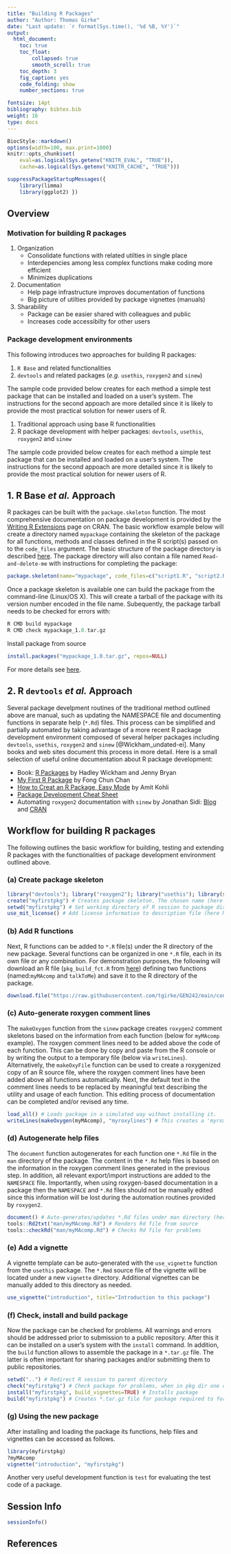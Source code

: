 ```yaml
---
title: "Building R Packages" 
author: "Author: Thomas Girke"
date: "Last update: `r format(Sys.time(), '%d %B, %Y')`" 
output:
  html_document:
    toc: true
    toc_float:
        collapsed: true
        smooth_scroll: true
    toc_depth: 3
    fig_caption: yes
    code_folding: show
    number_sections: true

fontsize: 14pt
bibliography: bibtex.bib
weight: 16
type: docs
---
```


<!--
- Compile from command-line
Rscript -e "rmarkdown::render('rpackages.Rmd', c('html_document'), clean=F); knitr::knit('rpackages.Rmd', tangle=TRUE)"
-->

```r
BiocStyle::markdown()
options(width=100, max.print=1000)
knitr::opts_chunk$set(
    eval=as.logical(Sys.getenv("KNITR_EVAL", "TRUE")),
    cache=as.logical(Sys.getenv("KNITR_CACHE", "TRUE")))
```

```r
suppressPackageStartupMessages({
    library(limma) 
    library(ggplot2) }) 
```

## Overview

### Motivation for building R packages

1. Organization
    - Consolidate functions with related utilties in single place  
    - Interdepencies among less complex functions make coding more efficient
    - Minimizes duplications
2. Documentation
    - Help page infrastructure improves documentation of functions
    - Big picture of utilties provided by package vignettes (manuals) 
3. Sharability 
    - Package can be easier shared with colleagues and public
    - Increases code accessibilty for other users

### Package development environments

This following introduces two approaches for building R packages: 

1. `R Base` and related functionalities 
2. `devtools` and related packages (_e.g._ `usethis`, `roxygen2` and `sinew`)

The sample code provided below creates for each method a simple test package
that can be installed and loaded on a user's system. The instructions for the
second appoach are more detailed since it is likely to provide the most
practical solution for newer users of R.


1. Traditional approach using base R functionalities 
2. R package development with helper packages: `devtools`, `usethis`, `roxygen2` and `sinew`

The sample code provided below creates for each method a simple test package
that can be installed and loaded on a user's system. The instructions for the
second appoach are more detailed since it is likely to provide the most
practical solution for newer users of R.

## 1. R Base _et al._ Approach 

R packages can be built with the `package.skeleton` function. The most
comprehensive documentation on package development is provided by the [Writing
R
Extensions](https://cran.r-project.org/doc/manuals/r-release/R-exts.html#Package-Dependencies)
page on CRAN. The basic workflow example below will create a directory named
`mypackage` containing the skeleton of the package for all functions, methods
and classes defined in the R script(s) passed on to the `code_files` argument.
The basic structure of the package directory is described
[here](http://manuals.bioinformatics.ucr.edu/home/programming-in-r#Progr_pack).
The package directory will also contain a file named `Read-and-delete-me` with
instructions for completing the package:

```r
package.skeleton(name="mypackage", code_files=c("script1.R", "script2.R"))
```

Once a package skeleton is available one can build the package from the command-line (Linux/OS X). This will create a tarball of the package with its version number encoded in the file name. Subequently, the package tarball needs to be checked for errors with:

```r
R CMD build mypackage
R CMD check mypackage_1.0.tar.gz
```

Install package from source
```r
install.packages("mypackage_1.0.tar.gz", repos=NULL) 
```

For more details see [here](http://manuals.bioinformatics.ucr.edu/home/programming-in-r#TOC-Building-R-Packages). 

## 2. R `devtools` _et al._ Approach

Several package develpment routines of the traditional method outlined above
are manual, such as updating the NAMESPACE file and documenting functions in
separate help (`*.Rd`) files. This process can be simplified and partially
automated by taking advantage of a more recent R package development
environment composed of several helper packages including `devtools`,
`usethis`, `roxygen2` and `sinew` [@Wickham_undated-ei]. Many books and web sites document this process
in more detail. Here is a small selection of useful online documentation about 
R package development:

+ Book: [R Packages](https://r-pkgs.org/index.html) by Hadley Wickham and Jenny Bryan   
+ [My First R Package](https://tinyheero.github.io/jekyll/update/2015/07/26/making-your-first-R-package.html) by Fong Chun Chan
+ [How to Creat an R Package, Easy Mode](https://www.amitkohli.com/2020/01/07/2020-01-07-how-to-create-an-r-package-my-way/) by Amit Kohli
+ [Package Development Cheat Sheet](https://rawgit.com/rstudio/cheatsheets/master/package-development.pdf)
+ Automating `roxygen2` documentation with `sinew` by Jonathan Sidi: [Blog](https://yonicd.github.io/2017-09-18-sinew/) and [CRAN](https://cran.r-project.org/web/packages/sinew/index.html)

## Workflow for building R packages 

The following outlines the basic workflow for building, testing and extending R packages with 
the functionalities of package development environment outlined above. 

### (a) Create package skeleton

```r
library("devtools"); library("roxygen2"); library("usethis"); library(sinew) # If not availble install these packages with 'install.packages(...)'
create("myfirstpkg") # Creates package skeleton. The chosen name (here myfirstpkg) will be the name of the package.
setwd("myfirstpkg") # Set working directory of R session to package directory 'myfirstpkg'
use_mit_license() # Add license information to description file (here MIT). To look up alternatives, do ?use_mit_license
```

### (b) Add R functions 

Next, R functions can be added to `*.R` file(s) under the R directory of the new
package. Several functions can be organized in one `*.R` file, each in its own
file or any combination. For demonstration purposes, the following will
download an R file (`pkg_build_fct.R` from [here](https://bit.ly/3hK0mdH)) defining two functions (named:`myMAcomp` 
and `talkToMe`) and save it to the R directory of the package.

```r
download.file("https://raw.githubusercontent.com/tgirke/GEN242/main/content/en/manuals/rprogramming/helper_functions/pkg_build_fct.R", "R/pkg_build_fct.R")
```

### (c) Auto-generate roxygen comment lines

The `makeOxygen` function from the `sinew` package creates `roxygen2` comment
skeletons based on the information from each function (below for `myMAcomp` example).
The roxygen comment lines need to be added above the code of each function.
This can be done by copy and paste from the R console or by writing the output
to a temporary file (below via `writeLines`). Alternatively, the `makeOxyFile`
function can be used to create a roxygenized copy of an R source file, where the
roxygen comment lines have been added above all functions automatically. Next,
the default text in the comment lines needs to be replaced by meaningful text
describing the utility and usage of each function. This editing process of documentation
can be completed and/or revised any time. 

```r
load_all() # Loads package in a simulated way without installing it. 
writeLines(makeOxygen(myMAcomp), "myroxylines") # This creates a 'myroxylines' file in current directory. Delete this file after adding its content to the corresponding functions.
```

### (d) Autogenerate help files 

The `document` function autogenerates for each function one `*.Rd` file in the
`man` directory of the package.  The content in the `*.Rd` help files is based
on the information in the roxygen comment lines generated in the
previous step. In addition, all relevant export/import instructions are added
to the `NAMESPACE` file.  Importantly, when using roxygen-based documentation in a package
then the `NAMESPACE` and `*.Rd` files should not be manually edited since this information
will be lost during the automation routines provided by `roxygen2`.

```r
document() # Auto-generates/updates *.Rd files under man directory (here: myMAcomp.Rd and talkToMe.Rd)
tools::Rd2txt("man/myMAcomp.Rd") # Renders Rd file from source
tools::checkRd("man/myMAcomp.Rd") # Checks Rd file for problems
```

### (e) Add a vignette

A vignette template can be auto-generated with the `use_vignette` function from
the `usethis` package. The `*.Rmd` source file of the vignette will be located
under a new `vignette` directory. Additional vignettes can be manually added to
this directory as needed.

```r
use_vignette("introduction", title="Introduction to this package")
```

### (f) Check, install and build package

Now the package can be checked for problems. All warnings and errors should be
addressed prior to submission to a public repository.  After this it can be
installed on a user's system with the `install` command. In addition, the
`build` function allows to assemble the package in a `*.tar.gz` file. The
latter is often important for sharing packages and/or submitting them to public 
repositories.  

```r
setwd("..") # Redirect R session to parent directory
check("myfirstpkg") # Check package for problems, when in pkg dir one can just use check()
install("myfirstpkg", build_vignettes=TRUE) # Installs package  
build("myfirstpkg") # Creates *.tar.gz file for package required to for submission to CRAN/Bioc
```

### (g) Using the new package

After installing and loading the package its functions, help files and
vignettes can be accessed as follows. 

```r
library(myfirstpkg)
?myMAcomp
vignette("introduction", "myfirstpkg")
```

Another very useful development function is `test` for evaluating the test code of a package.


## Session Info

```r
sessionInfo()
```

## References

